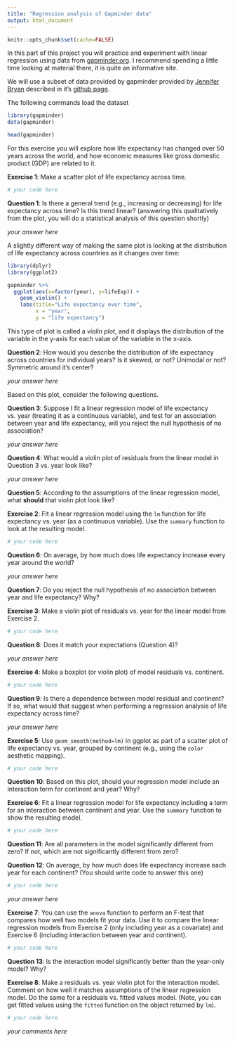```yaml
---
title: "Regression analysis of Gapminder data"
output: html_document
---
```


```r
knitr::opts_chunk$set(cache=FALSE)
```

In this part of this project you will practice and experiment with linear regression using
data from [gapminder.org](http://gapminder.org). I recommend spending a little time looking at material there, it is quite an informative site.

We will use a subset of data provided by gapminder provided by [Jennifer Bryan](http://www.stat.ubc.ca/~jenny/) described in it's [github page](https://github.com/jennybc/gapminder).

The following commands load the dataset

```r
library(gapminder)
data(gapminder)

head(gapminder)
```

For this exercise you will explore how life expectancy has changed over 50 years across the world, and how economic measures like gross domestic product (GDP) are related to it.

**Exercise 1**: Make a scatter plot of life expectancy across time.

```r
# your code here
```

**Question 1**: Is there a general trend (e.g., increasing or decreasing) for life expectancy across time? Is this trend linear? (answering this qualitatively from the plot, you will do a statistical analysis of this question shortly)

_your answer here_

A slightly different way of making the same plot is looking at the distribution of life expectancy across countries as it changes over time:

```r
library(dplyr)
library(ggplot2)

gapminder %>%
  ggplot(aes(x=factor(year), y=lifeExp)) +
    geom_violin() +
    labs(title="Life expectancy over time",
         x = "year",
         y = "life expectancy")
```

This type of plot is called a _violin plot_, and it displays the distribution of the variable in the y-axis for each value of the variable in the x-axis.

**Question 2**: How would you describe the distribution of life expectancy across countries for individual years? Is it skewed, or not? Unimodal or not? Symmetric around it's center?

_your answer here_

Based on this plot, consider the following questions.

**Question 3**: Suppose I fit a linear regression model of life expectancy vs. year (treating it as a continuous variable), and test for an association between year and life expectancy, will you reject the null hypothesis of no association?

_your answer here_

**Question 4**: What would a violin plot of residuals from the linear model in Question 3 vs. year look like?

_your answer here_

**Question 5**: According to the assumptions of the linear regression model, what **should** that violin plot look like?

**Exercise 2**: Fit a linear regression model using the `lm` function for life expectancy vs. year (as a continuous variable). Use the `summary` function to look at the resulting model.

```r
# your code here
```

**Question 6**: On average, by how much does life expectancy increase every year around the world?

_your answer here_

**Question 7**: Do you reject the null hypothesis of no association between year and life expectancy? Why?

**Exercise 3**: Make a violin plot of residuals vs. year for the linear model from Exercise 2.

```r
# your code here
```

**Question 8**: Does it match your expectations (Question 4)?

_your answer here_

**Exercise 4**: Make a boxplot (or violin plot) of model residuals vs. continent.

```r
# your code here
```

**Question 9**: Is there a dependence between model residual and continent? If so, what would that suggest when performing a regression analysis of life expectancy across time?

_your answer here_

**Exercise 5**: Use `geom_smooth(method=lm)` in ggplot as part of a scatter plot of life expectancy vs. year, grouped by continent (e.g., using the `color` aesthetic mapping).

```r
# your code here
```

**Question 10**: Based on this plot, should your regression model include an interaction term for continent and year? Why?

**Exercise 6**: Fit a linear regression model for life expectancy including a term for an interaction between continent and year. Use the `summary` function to show the resulting model.


```r
# your code here
```

**Question 11**: Are all parameters in the model significantly different from zero? If not, which are not significantly different from zero?

**Question 12**: On average, by how much does life expectancy increase each year for each  continent? (You should write code to answer this one)

```r
# your code here
```

_your answer here_

**Exercise 7**: You can use the `anova` function to perform an F-test that compares how well two models fit your data. Use it to compare the linear regression models from Exercise 2 (only including year as a covariate) and Exercise 6 (including interaction between year and continent).

```r
# your code here
```

**Question 13**: Is the interaction model significantly better than the year-only model? Why?

**Exercise 8**: Make a residuals vs. year violin plot for the interaction model. Comment on how well it matches assumptions of the linear regression model. Do the same for a residuals vs. fitted values model. (Note, you can get fitted values using the `fitted` function on the object returned by `lm`).

```r
# your code here
```

_your comments here_
